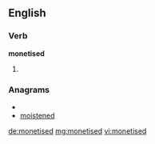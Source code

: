 ==English==

===Verb===
'''monetised'''

# {{past of|[[monetise]]}}

===Anagrams===
* {{alphagram|deeimnost}}
* [[moistened#English|moistened]]

[[de:monetised]]
[[mg:monetised]]
[[vi:monetised]]